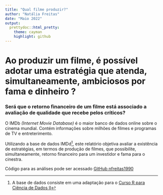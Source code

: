 ```yaml
---
title: "Qual filme produzir?"
author: "Natália Freitas"
date: "Maio 2022"
output:
  prettydoc::html_pretty:
    theme: cayman
    highlight: github
---
```


# **Ao produzir um filme, é possível adotar uma estratégia que atenda, simultaneamente, ambiciosos por fama e dinheiro ?**

### Será que o retorno financeiro de um filme está associado a avaliação de qualidade que recebe pelos críticos?

O IMDb *(Internet Movie Database)* é o maior banco de dados online sobre o cinema mundial. Contém informações sobre milhões de filmes e programas de TV e entreterimento.


Utilizando a base de dados IMDd[^1], este relatório objetiva avaliar a existência de estratégias, em termos de produção de filmes, que possibilite, simultaneamente, retorno financeiro para um investidor e fama para o cinestra.

[^1]: A base de dados consiste em uma adaptação para o [Curso R para Ciência de Dados II](https://curso-r.com/)

Código para as análises pode ser acessado [GitHub nfreitas1990](https://github.com/nfreitas1990/CursoR_TrabalhoFinal)
